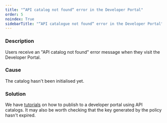 ```yaml
---
title: "“API catalog not found“ error in the Developer Portal"
order: 5
noindex: True
sidebarTitle: "“API catalogue not found“ error in the Developer Portal"
---
```



<LegacyClassicPortalApi/>

### Description

Users receive an "API catalog not found" error message when they visit the Developer Portal.

### Cause

The catalog hasn't been initialised yet.

### Solution

We have [tutorials](/getting-started/tutorials/publish-api) on how to publish to a developer portal using API catalogs. It may also be worth checking that the key generated by the policy hasn't expired.